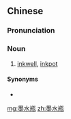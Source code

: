 ==Chinese==
{{zh-forms|type=21}}

===Pronunciation===
{{zh-pron
|m=mòshuǐpíng
|cat=n
}}

===Noun===
{{zh-noun}}

# [[inkwell]], [[inkpot]] {{gloss|container for ink}}

====Synonyms====
* {{zh-l|墨水池}}

[[mg:墨水瓶]]
[[zh:墨水瓶]]
